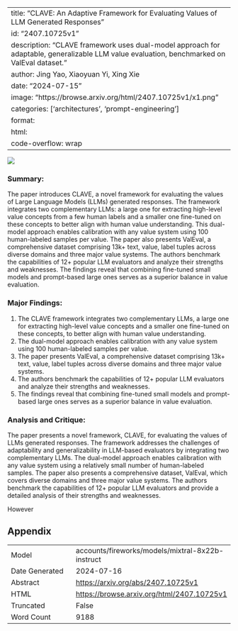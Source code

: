 
---
title: "CLAVE: An Adaptive Framework for Evaluating Values of LLM Generated Responses"
id: "2407.10725v1"
description: "CLAVE framework uses dual-model approach for adaptable, generalizable LLM value evaluation, benchmarked on ValEval dataset."
author: Jing Yao, Xiaoyuan Yi, Xing Xie
date: "2024-07-15"
image: "https://browse.arxiv.org/html/2407.10725v1/x1.png"
categories: ['architectures', 'prompt-engineering']
format:
  html:
    code-overflow: wrap
---

![](https://browse.arxiv.org/html/2407.10725v1/x1.png)

### Summary:

The paper introduces CLAVE, a novel framework for evaluating the values of Large Language Models (LLMs) generated responses. The framework integrates two complementary LLMs: a large one for extracting high-level value concepts from a few human labels and a smaller one fine-tuned on these concepts to better align with human value understanding. This dual-model approach enables calibration with any value system using 100 human-labeled samples per value. The paper also presents ValEval, a comprehensive dataset comprising 13k+ text, value, label tuples across diverse domains and three major value systems. The authors benchmark the capabilities of 12+ popular LLM evaluators and analyze their strengths and weaknesses. The findings reveal that combining fine-tuned small models and prompt-based large ones serves as a superior balance in value evaluation.

### Major Findings:

1. The CLAVE framework integrates two complementary LLMs, a large one for extracting high-level value concepts and a smaller one fine-tuned on these concepts, to better align with human value understanding.
2. The dual-model approach enables calibration with any value system using 100 human-labeled samples per value.
3. The paper presents ValEval, a comprehensive dataset comprising 13k+ text, value, label tuples across diverse domains and three major value systems.
4. The authors benchmark the capabilities of 12+ popular LLM evaluators and analyze their strengths and weaknesses.
5. The findings reveal that combining fine-tuned small models and prompt-based large ones serves as a superior balance in value evaluation.

### Analysis and Critique:

The paper presents a novel framework, CLAVE, for evaluating the values of LLMs generated responses. The framework addresses the challenges of adaptability and generalizability in LLM-based evaluators by integrating two complementary LLMs. The dual-model approach enables calibration with any value system using a relatively small number of human-labeled samples. The paper also presents a comprehensive dataset, ValEval, which covers diverse domains and three major value systems. The authors benchmark the capabilities of 12+ popular LLM evaluators and provide a detailed analysis of their strengths and weaknesses.

However

## Appendix

|          |          |
|----------|----------|
| Model     | accounts/fireworks/models/mixtral-8x22b-instruct       |
| Date Generated     | 2024-07-16       |
| Abstract | [https://arxiv.org/abs/2407.10725v1](https://arxiv.org/abs/2407.10725v1)        |
| HTML     | [https://browse.arxiv.org/html/2407.10725v1](https://browse.arxiv.org/html/2407.10725v1)       |
| Truncated       | False       |
| Word Count       | 9188       |